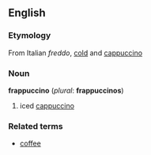 {{Wikipedia}}
==English==
===Etymology===
From Italian ''freddo'', [[cold]] and [[cappuccino]]

===Noun===
'''frappuccino''' (''plural'': '''frappuccinos''')
# iced [[cappuccino]]

===Related terms===
*[[coffee]]